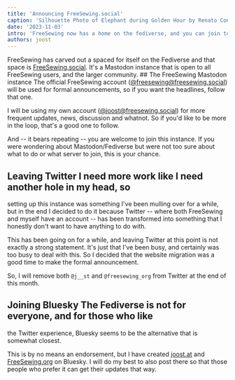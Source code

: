 ```yaml
---
title: 'Announcing FreeSewing.social'
caption: 'Silhouette Photo of Elephant during Golden Hour by Renato Conti'
date: '2023-11-03'
intro: 'FreeSewing now has a home on the fediverse, and you can join too'
authors: joost
---
```


FreeSewing has carved out a spaced for itself on the Fediverse and that space
is [FreeSewing.social](https://freesewing.social). It's a Mastodon instance
that is open to all FreeSewing users, and the larger community. ## The
FreeSewing Mastodon instance The official FreeSewing account
([@freesewing@freesewing.social](https://freesewing.social/@freesewing)) will
be used for formal announcements, so if you want the headlines, follow that
one.

<!-- truncate -->

I will be using my own account
([@joost@freesewing.social](https://freesewing.social/@joost)) for more
frequent updates, news, discussion and whatnot. So if you'd like to be more in
the loop, that's a good one to follow.

And -- it bears repeating -- you are welcome to join this instance. If you were
wondering about Mastodon/Fediverse but were not too sure about what to do or
what server to join, this is your chance.

## Leaving Twitter I need more work like I need another hole in my head, so

setting up this instance was something I've been mulling over for a while, but
in the end I decided to do it because Twitter -- where both FreeSewing and
myself have an account -- has been transformed into something that I honestly
don't want to have anything to do with.

This has been going on for a while, and leaving Twitter at this point is not
exactly a strong statement. It's just that I've been busy, and certainly was
too busy to deal with this. So I decided that the website migration was a good
time to make the formal announcement.

So, I will remove both `@j__st` and `@freesewing_org` from Twitter at the end
of this month.

## Joining Bluesky The Fediverse is not for everyone, and for those who like

the Twitter experience, Bluesky seems to be the alternative that is somewhat
closest.

This is by no means an endorsement, but I have created
[joost.at](https://bsky.app/profile/joost.at) and
[FreeSewing.org](https://bsky.app/profile/freesewing.org) on Bluesky. I will do
my best to also post there so that those people who prefer it can get their
updates that way.
